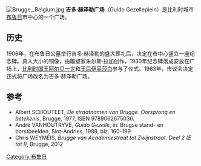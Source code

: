 [[File:Brugge,_Belgium.jpg|thumb]]
'''吉多·赫泽勒广场'''（Guido Gezelleplein）是比利时城市[[布鲁日|布鲁日]]市中心的一个广场。

== 历史 ==
1906年，在布鲁日公墓举行吉多·赫泽勒的盛大葬礼后，决定在市中心竖立一座纪念碑。真人大小的铜像，由雕塑家朱尔斯·拉加创作，1930年纪念碑落成安放在广场上，[[阿尔贝一世_(比利时)|比利时国王阿尔贝一世]]和[[巴伐利亞的伊莉莎白_(1876-1965)|王后伊丽莎白]]参与了仪式。1963年，市议会决定正式将广场改名为吉多·赫泽勒广场。

== 参考 ==
* Albert SCHOUTEET, ''De straatnamen van Brugge. Oorsprong en betekenis'', Brugge, 1977, ISBN 9789062675036.
* André VANHOUTRYVE, ''Guido Gezelle'', in: Brugse stand- en borstbeelden, Sint-Andries, 1989, blz. 160-199.
* Chris WEYMEIS, ''Brugge van Academiestraat tot Zwijnstraat. Deel 2 (E tot I)'', Brugge, 2012
[[Category:布鲁日|Category:布鲁日]]